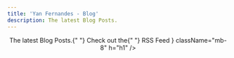 ```yaml
---
title: 'Yan Fernandes - Blog'
description: The latest Blog Posts.
---
```



<div className="md:container">
  <div className="flex flex-col items-center content-center text-center my-10">
    <Header
      title="Blog"
      description={
        <>
          The latest Blog Posts.{" "} Check out the{" "}
          <Link href="/rss.xml" className='text-primary hover:underline'>
            RSS Feed
          </Link>
        </>
      }
      className="mb-8"
      h="h1"
    />
  </div>
  <BlogIndex />
</div>
